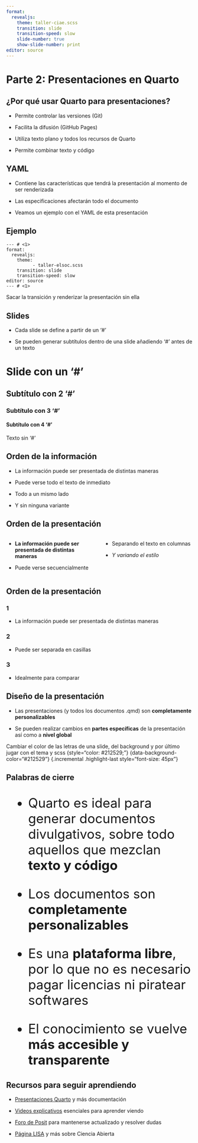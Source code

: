 ```yaml
---
format:
  revealjs:
    theme: taller-ciae.scss
    transition: slide
    transition-speed: slow
    slide-number: true
    show-slide-number: print
editor: source  
---
```



# Parte 2: Presentaciones en Quarto 

## ¿Por qué usar Quarto para presentaciones?

- Permite controlar las versiones (Git)
  
- Facilita la difusión (GitHub Pages)

- Utiliza texto plano y todos los recursos de Quarto

- Permite combinar texto y código


## YAML

- Contiene las características que tendrá la presentación al momento de ser renderizada 
  
- Las especificaciones afectarán todo el documento 

- Veamos un ejemplo con el YAML de esta presentación 

## Ejemplo

    --- # <1>
    format:
      revealjs:
        theme: 
              - taller-elsoc.scss 
        transition: slide
        transition-speed: slow
    editor: source
    --- # <1>
 
::: notes
Sacar la transición y renderizar la presentación sin ella
:::

## Slides

- Cada slide se define a partir de un '#'
  
- Se pueden generar subtítulos dentro de una slide añadiendo '#' antes de un texto 

# Slide con un '#'

## Subtítulo con 2 '#'

### Subtítulo con 3 '#'

#### Subtítulo con 4 '#'

Texto sin '#'

## Orden de la información

- La información puede ser presentada de distintas maneras 

- Puede verse todo el texto de inmediato
  
- Todo a un mismo lado 
  
- Y sin ninguna variante

## Orden de la presentación

::::{.columns}
:::{.column .incremental width="50%"}
- **La información puede ser presentada de distintas maneras**

- Puede verse secuencialmente
:::

:::{.column .incremental width="50%"}
- Separando el texto en columnas
  
- *Y variando el estilo*
:::
::::

## Orden de la presentación

:::{.panel-tabset}
### 1
- La información puede ser presentada de distintas maneras 

### 2
- Puede ser separada en casillas

### 3
- Idealmente para comparar
:::

## Diseño de la presentación {data-background-color="#212529"}

- Las presentaciones (y todos los documentos .qmd) son **completamente personalizables**

- Se pueden realizar cambios en **partes específicas** de la presentación así como a **nivel global**


::: notes
Cambiar el color de las letras de una slide, del background y por último jugar con el tema y scss
{style="color: #212529;"}
{data-background-color="#212529"}
{.incremental .highlight-last style="font-size: 45px"}
:::

## Palabras de cierre

:::{.incremental style="font-size: 35px"}
- Quarto es ideal para generar documentos divulgativos, sobre todo aquellos que mezclan **texto y código**

- Los documentos son **completamente personalizables**

- Es una **plataforma libre**, por lo que no es necesario pagar licencias ni piratear softwares

- El conocimiento se vuelve **más accesible y transparente**
:::

## Recursos para seguir aprendiendo

- [Presentaciones Quarto](https://quarto.org/docs/presentations/) y más documentación 
  
- [Videos explicativos](https://www.youtube.com/watch?v=EbAAmrB0luA) esenciales para aprender viendo

- [Foro de Posit](https://forum.posit.co/) para mantenerse actualizado y resolver dudas

- [Página LISA](https://lisa-coes.netlify.app/) y más sobre Ciencia Abierta

